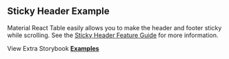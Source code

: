 
<Head>
  <title>{'Sticky Header Example - Material React Table V2 Docs'}</title>
  <meta
    name="description"
    content="An example of Material React Table which shows how to make the header and footer sticky while scrolling."
  />
  <meta property="og:title" content="Sticky Header Material React Table Example" />
  <meta
    property="og:description"
    content="An example of Material React Table which shows how to make the header and footer sticky while scrolling."
  />
</Head>

## Sticky Header Example

Material React Table easily allows you to make the header and footer sticky while scrolling. See the [Sticky Header Feature Guide](/docs/guides/sticky-header) for more information.

<Examples isPage />

View Extra Storybook **[Examples](https://www.material-react-table.dev/?path=/story/prop-playground--default)**
